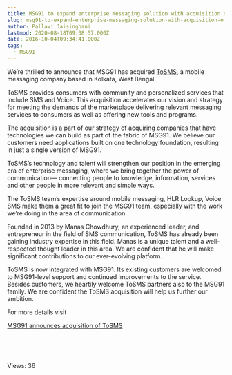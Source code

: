 ```yaml
---
title: MSG91 to expand enterprise messaging solution with acquisition of ToSMS
slug: msg91-to-expand-enterprise-messaging-solution-with-acquisition-of-tosms
author: Pallavi Jaisinghani
lastmod: 2020-08-18T09:38:57.000Z
date: 2016-10-04T09:34:41.000Z
tags:
  - MSG91
---
```


We’re thrilled to announce that MSG91 has acquired [ToSMS](http://tosms.in/), a mobile messaging company based in Kolkata, West Bengal. 


ToSMS provides consumers with community and personalized services that include SMS and Voice. This acquisition accelerates our vision and strategy for meeting the demands of the marketplace delivering relevant messaging services to consumers as well as offering new tools and programs. 


The acquisition is a part of our strategy of acquiring companies that have technologies we can build as part of the fabric of MSG91. We believe our customers need applications built on one technology foundation, resulting in just a single version of MSG91.


ToSMS’s technology and talent will strengthen our position in the emerging era of enterprise messaging, where we bring together the power of communication— connecting people to knowledge, information, services and other people in more relevant and simple ways. 


The ToSMS team’s expertise around mobile messaging, HLR Lookup, Voice SMS make them a great fit to join the MSG91 team, especially with the work we’re doing in the area of communication. 


Founded in 2013 by Manas Chowdhury, an experienced leader, and entrepreneur in the field of SMS communication, ToSMS has already been gaining industry expertise in this field. Manas is a unique talent and a well-respected thought leader in this area. We are confident that he will make significant contributions to our ever-evolving platform.


ToSMS is now integrated with MSG91. Its existing customers are welcomed to MSG91-level support and continued improvements to the service. Besides customers, we heartily welcome ToSMS partners also to the MSG91 family. We are confident the ToSMS acquisition will help us further our ambition.


For more details visit


[MSG91 announces acquisition of ToSMS](http://www.prnewswire.co.in/news-releases/msg91-announces-acquisition-of-tosms-595778501.html)


 


 


 Views: 36


